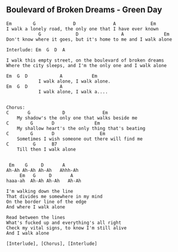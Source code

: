 ## Boulevard of Broken Dreams - Green Day
```{}
Em        G              D              A             Em
I walk a lonely road, the only one that I have ever known
            G             D                A               Em
Don't know where it goes, but it's home to me and I walk alone

Interlude: Em  G  D  A

I walk this empty street, on the boulevard of broken dreams
Where the city sleeps, and I'm the only one and I walk alone

Em  G  D            A           Em
            I walk alone, I walk alone.
Em  G  D            A
            I walk alone, I walk a....


Chorus:
C       G            D              Em
    My shadow's the only one that walks beside me
C        G       D               Em
    My shallow heart's the only thing that's beating
C        G       D                 Em
    Sometimes I wish someone out there will find me
C         G      B7
    Till then I walk alone


 Em    G     D       A
Ah-Ah Ah-Ah Ah-Ah   Ahhh-Ah
     Em   G     D       A
haaa-ah  Ah-Ah Ah-Ah   Ah-Ah

I'm walking down the line
That divides me somewhere in my mind
On the border line of the edge
And where I walk alone

Read between the lines
What's fucked up and everything's all right
Check my vital signs, to know I'm still alive
And I walk alone

[Interlude], [Chorus], [Interlude]


```
